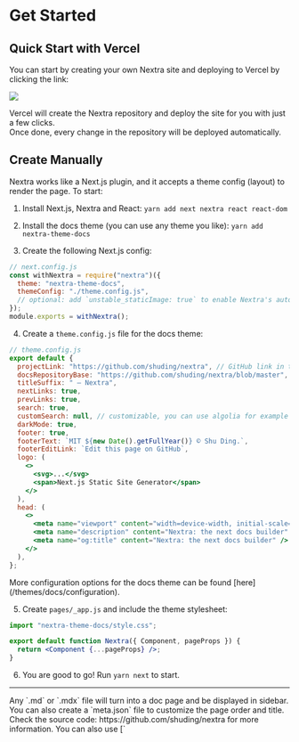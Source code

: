 # Get Started

## Quick Start with Vercel

You can start by creating your own Nextra site and deploying to Vercel by
clicking the link:

[![](https://vercel.com/button)](https://vercel.com/new/clone?demo-description=Markdown%20powered%20docs%20site.%20Built%20with%20Next.js.&demo-image=https%3A%2F%2Fnextra.vercel.app%2Fdemo.png&demo-title=Documentation%20Starter%20Kit&demo-url=https%3A%2F%2Fnextra.vercel.app%2F&project-name=nextjs-docs&repository-name=nextjs-docs&s=https%3A%2F%2Fgithub.com%2Fshuding%2Fnextra&from=templates)

Vercel will create the Nextra repository and deploy the site for you with just a
few clicks.  
Once done, every change in the repository will be deployed automatically.

## Create Manually

Nextra works like a Next.js plugin, and it accepts a theme config (layout) to
render the page. To start:

1. Install Next.js, Nextra and React: `yarn add next nextra react react-dom`

2. Install the docs theme (you can use any theme you like):
   `yarn add nextra-theme-docs`

3. Create the following Next.js config:

```jsx
// next.config.js
const withNextra = require("nextra")({
  theme: "nextra-theme-docs",
  themeConfig: "./theme.config.js",
  // optional: add `unstable_staticImage: true` to enable Nextra's auto image import
});
module.exports = withNextra();
```

4. Create a `theme.config.js` file for the docs theme:

```jsx
// theme.config.js
export default {
  projectLink: "https://github.com/shuding/nextra", // GitHub link in the navbar
  docsRepositoryBase: "https://github.com/shuding/nextra/blob/master", // base URL for the docs repository
  titleSuffix: " – Nextra",
  nextLinks: true,
  prevLinks: true,
  search: true,
  customSearch: null, // customizable, you can use algolia for example
  darkMode: true,
  footer: true,
  footerText: `MIT ${new Date().getFullYear()} © Shu Ding.`,
  footerEditLink: `Edit this page on GitHub`,
  logo: (
    <>
      <svg>...</svg>
      <span>Next.js Static Site Generator</span>
    </>
  ),
  head: (
    <>
      <meta name="viewport" content="width=device-width, initial-scale=1.0" />
      <meta name="description" content="Nextra: the next docs builder" />
      <meta name="og:title" content="Nextra: the next docs builder" />
    </>
  ),
};
```


<Callout>
  More configuration options for the docs theme can be found
  [here](/themes/docs/configuration).
</Callout>

5. Create `pages/_app.js` and include the theme stylesheet:

```jsx
import "nextra-theme-docs/style.css";

export default function Nextra({ Component, pageProps }) {
  return <Component {...pageProps} />;
}
```

6. You are good to go! Run `yarn next` to start.

---

<span id="sidebar-and-anchor-links" />
<Callout>
  Any `.md` or `.mdx` file will turn into a doc page and be displayed in
  sidebar. You can also create a `meta.json` file to customize the page order
  and title. <br /> Check the source code: https://github.com/shuding/nextra for
  more information.
</Callout>

<Callout>
You can also use [`<style jsx>`](https://nextjs.org/docs/basic-features/built-in-css-support#css-in-js) to style elements inside `theme.config.js`.
</Callout>
